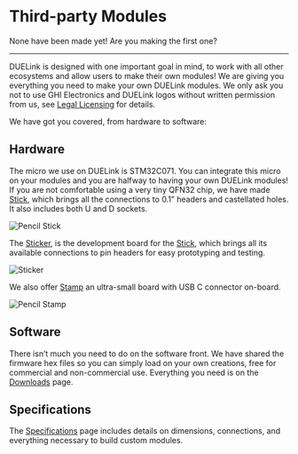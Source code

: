 # Third-party Modules

None have been made yet! Are you making the first one?

---

DUELink is designed with one important goal in mind, to work with all other ecosystems and allow users to make their own modules! We are giving you everything you need to make your own DUELink modules. We only ask you not to use GHI Electronics and DUELink logos without written permission from us, see [Legal Licensing](../legal) for details.

We have got you covered, from hardware to software:

## Hardware

The micro we use on DUELink is STM32C071. You can integrate this micro on your modules and you are halfway to having your own DUELink modules! If you are not comfortable using a very tiny QFN32 chip, we have made [Stick](microcomputer/stick), which brings all the connections to 0.1” headers and castellated holes. It also includes both U and D sockets.

![Pencil Stick](pathname:///img/pencil-stick.png)

The [Sticker](./accessory/sticker), is the development board for the [Stick](./microcomputer/stick.mdx), which brings all its available connections to pin headers for easy prototyping and testing.

![Sticker](pathname:///img/catalog/sticker-front.png)

We also offer [Stamp](microcomputer/stamp) an ultra-small board with USB C connector on-board.

![Pencil Stamp](pathname:///img/pencil-stamp.png)

## Software

There isn’t much you need to do on the software front. We have shared the firmware hex files so you can simply load on your own creations, free for commercial and non-commercial use. Everything you need is on the [Downloads](../downloads) page.

## Specifications

The [Specifications](../specs) page includes details on dimensions, connections, and everything necessary to build custom modules.
